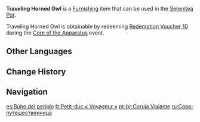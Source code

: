 {{Furnishing Infobox
|id             = 364619
|image          = Item Traveling Horned Owl.png
|category       = Landscape
|subcategory    = Special Object
|series         = Robotic Furnishings
|quality        = 3
|adeptal_energy = 20
|load           = 500
|reduced_load   = 500
|description    = A robotic toy furnishing produced by The Great Machine, though this one seems to be a rare specimen indeed. It depicts a real roly poly of a bird, painted a rather lovely pale gold. It can rotate through three different types of actions.
|source1        = [[Core of the Apparatus]]
|event          = Core of the Apparatus
}}
'''Traveling Horned Owl''' is a [[Furnishing]] item that can be used in the [[Serenitea Pot]].

Traveling Horned Owl is obtainable by redeeming [[Redemption Voucher 10]] during the [[Core of the Apparatus]] event.

==Other Languages==
{{Other Languages
|default_hidden = 1
|en      = Traveling Horned Owl
|zhs     = 旅者角鸮号
|zhs_rm  = Lǚzhě Jiǎoxiāo-hào
|zht     = 旅者角鴞號
|zht_rm  = Lǚzhě Jiǎoxiāo-hào
|ja      = 旅者コノハズク
|ja_rm   = Ryosha Konohazuku{{Assumed}}
|ko      = 여행자의 소쩍새호
|ko_rm   = Yeohaengja-ui Sojjeoksaeho
|es      = Búho del periplo
|fr      = Petit-duc «&nbsp;Voyageur&nbsp;»
|ru      = Сова-путешественница
|th      = Traveling Horned Owl
|vi      = Cú Lữ Hành
|de      = Eule der Reise
|id      = Burung Hantu Berkelana
|pt      = Coruja Viajante
|tr      = Seyyar Boynuzlu Baykuş
|it      = Assiolo viaggiatore
}}

==Change History==
{{Change History|2.7}}

==Navigation==
{{Furnishing Navbox|exterior}}

[[es:Búho del periplo]]
[[fr:Petit-duc « Voyageur »]]
[[pt-br:Coruja Viajante]]
[[ru:Сова-путешественница]]